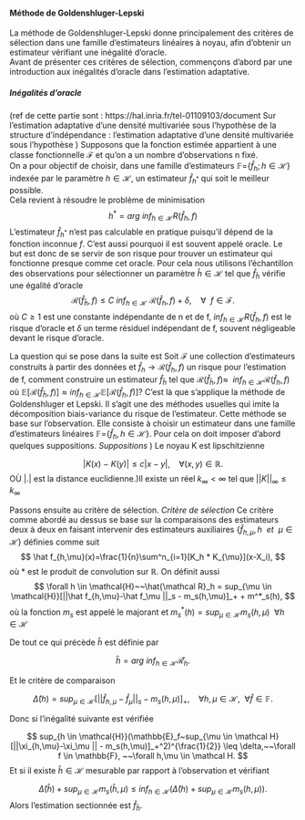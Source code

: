 #### Méthode de Goldenshluger-Lepski

  La méthode de Goldenshluger-Lepski donne principalement des critères de sélection dans une famille d'estimateurs linéaires à noyau, afin d'obtenir un estimateur vérifiant une inégalité d'oracle.  
  Avant de présenter ces critères de sélection, commençons d'abord par une introduction aux inégalités d'oracle dans l'estimation adaptative. 
  
##### Inégalités d'oracle

(ref de cette partie sont : https://hal.inria.fr/tel-01109103/document \newline
Sur l’estimation adaptative d’une densité
multivariée sous l’hypothèse de la structure
d’indépendance
 : l’estimation adaptative d’une densité
multivariée sous l’hypothèse
)\newline
  Supposons que la fonction estimée appartient à une classe fonctionnelle $\mathcal{F}$ et qu'on a un nombre d'observations n fixé.  
  On a pour objectif de choisir, dans une famille d'estimateurs $\mathbb{F} =${$\hat{f}_h ; h\in \mathcal{H}$} indexée par le paramètre $h \in \mathcal{H}$, un estimateur $\hat{f}_{h^*}$ qui soit le meilleur possible.  
  Cela revient à résoudre le problème de minimisation
$$
h^*=arg~inf_{h \in \mathcal{H}} R(\hat{f}_h,f)
$$
L'estimateur $\hat{f}_{h^*}$ n'est pas calculable en pratique puisqu'il dépend de la fonction inconnue $f$. C'est aussi pourquoi il est souvent appelé oracle. Le but est donc de se servir de son risque pour trouver un estimateur qui fonctionne presque comme cet oracle. Pour cela nous utilisons l'échantillon des observations pour sélectionner un  paramètre $\hat{h} \in \mathcal{H}$ tel que $\hat{f}_{\hat{h}}$ vérifie une égalité d'oracle
$$
\mathcal{R}(\hat{f}_{\hat{h}},f) \leq C~inf_{h\in \mathcal{H}}~\mathcal{R}(\hat{f}_{h},f)+\delta,~~~~\forall~~f \in \mathcal{F}.
$$
où $C \geq 1$ est une constante indépendante de n et de f, $inf_{h\in \mathcal{H}}R(\hat{f}_h,f)$ est le risque d'oracle et $\delta$ un terme résiduel indépendant de f, souvent négligeable devant le risque d'oracle.  
\begin{rem}
Lorsque C vaut 1, l'inégalité est dite exacte et $\hat{f}_{\hat{h}}$ imite l'oracle sur $\mathcal{H}$. \newline
Lorsque C > 1, l'estimateur imite seulement la vitesse de convergence de l'oracle.\newline
Parfois quand il est difficile de comparer le risque de l'estimateur sélectionné avec celui de l'oracle. on cherche à obtenir une inégalité d'oracle
$$
\mathcal{R}(\hat{f}_{\hat{h}},f) \leq inf_{h \in \mathcal{H}}\mathcal{R}(h,f)+\delta,~~~~\forall~~f \in \mathcal{F}.
$$
 Avec $\mathcal{R}(h,f)$ une approximation du risque $\mathcal{R}(\hat{f}_{h},f)$ 
\end{rem}

La question qui se pose dans la suite est \newline
Soit $\mathcal{F}$ une collection d'estimateurs construits à partir des données et $\hat{f}_h \rightarrow \mathcal{R}(\hat{f}_h,f)$ un risque pour l'estimation de f, comment construire un estimateur $\hat{f}_{\hat h}$ tel que $\mathcal{R}(\hat{f}_{\hat h},f) \approx~~inf_{h \in \mathcal{H}} \mathcal{R}(\hat{f}_h,f)$ où $\mathbb{E}[\mathcal{R}(\hat{f}_{\hat{h}},f)] \approx inf_{h \in \mathcal {H}} \mathbb{E}[\mathcal{R}(\hat{f}_h,f)]$?
C'est là que s'applique la méthode de Goldenshluger et Lepski. Il s'agit une des méthodes usuelles qui imite la décomposition biais-variance du risque de l'estimateur. \newline
Cette méthode se base sur l'observation. Elle consiste à choisir un estimateur dans une famille d'estimateurs linéaires $\mathbb{F} =${$\hat{f}_h,h \in \mathcal{H}$}. Pour cela on doit imposer d'abord quelques suppositions. \newline
*Suppositions* \newline
-1) Le noyau K est lipschitzienne\newline

$$
|K(x)~-~K(y)| \leq c|x-y|,~~~~\forall(x,y)\in \mathbb{R}.
$$
OÙ |.| est la distance euclidienne.\newline
-2)Il existe un réel $k_{\infty}<\infty$ tel que $||K||_{\infty} \leq k_{\infty}$

Passons ensuite au critère de sélection.\newline
*Critère de sélection* \newline
Ce critère comme abordé au dessus se base sur la comparaisons des estimateurs deux à deux en faisant intervenir des estimateurs auxiliaires {$\hat f_{h,\mu},h~~ et~~ \mu \in \mathcal{H}$} définies comme suit
$$
\hat f_{h,\mu}(x)=\frac{1}{n}\sum^n_{i=1}[K_h * K_{\mu}](x-X_i),
$$
où * est le produit de convolution sur $\mathbb{R}$.\newline
On définit aussi\newline
$$
\forall h \in \mathcal{H}~~\hat{\mathcal R}_h = sup_{\mu \in \mathcal{H}}[||\hat f_{h,\mu}-\hat f_\mu ||_s - m_s(h,\mu)]_+ + m^*_s(h),
$$
où la fonction $m_s$ est appelé le majorant et $m^*_s(h) = sup_{\mu \in \mathcal{H}}m_s(h,\mu) ~~ \forall h \in \mathcal{H}$\newline
\begin{prop}
Soient $\xi_{h,\mu}$ et $\xi_\mu$ les erreurs stochastiques relatives aux estimateurs $\hat f_{h,\mu}$ et $\hat f_\mu$.\newline
La fonction $m_s$ est une majorante uniforme de la perte aléatoire$||\xi_{h,\mu}-\xi_\mu||_s$
\end{prop}
\begin{demo}
BANDWIDTH SELECTION IN KERNEL DENSITY ESTIMATION:
ORACLE INEQUALITIES AND ADAPTIVE MINIMAX
OPTIMALITY By ALEXANDER GOLDENSHLUGER1 AND OLEG LEPSKI
\end{demo}

\begin{rem}
La fonction majorante $m_s$ ne dépend pas de la fonction densité f.
\end{rem}
De tout ce qui précède $\hat h$ est définie par\newline

$$
\hat h = arg~inf_{h \in \mathcal{H}} \mathcal{\hat R}_h.
$$

Et le critère de comparaison 

$$
\hat{\Delta}(h)= sup_{\mu \in \mathcal{H}}[||\hat f_{h,\mu}-\hat f_\mu||_s - m_s(h,\mu)]_+,~~~~\forall h,\mu \in \mathcal H,~~\forall \hat f \in \mathbb F.
$$
\begin{rem}
Soient h et$\mu \in \mathcal H$, $m_s$ la fonction majorante définie auparavant et $\hat f \in \mathbb F$
$m_s$ est de l'ordre de l'écart type de $|\hat f_{h,\mu}(x)-\hat f_\mu(x)|$ pour tout x dans $\mathbb R$.
\end{rem}
Donc si l'inégalité suivante est vérifiée

$$
sup_{h \in \mathcal{H}}(\mathbb{E}_f~sup_{\mu \in \mathcal H}[||\xi_{h,\mu}-\xi_\mu || - m_s(h,\mu)]_+^2)^{\frac{1}{2}} \leq \delta,~~\forall f \in \mathbb{F}, ~~\forall h,\mu \in \mathcal H.
$$
 Et si il existe $\hat h \in \mathcal{H}$ mesurable par rapport à l'observation et vérifiant
 
$$
\hat{\Delta}(\hat h)+sup_{\mu \in \mathcal H}m_s(\hat h, \mu) \leq inf_{h \in \mathcal H}(\hat \Delta(h) +sup_{\mu \in \mathcal H}m_s(h,\mu)).
$$
Alors l'estimation sectionnée est $\hat f_{\hat h}$.
 